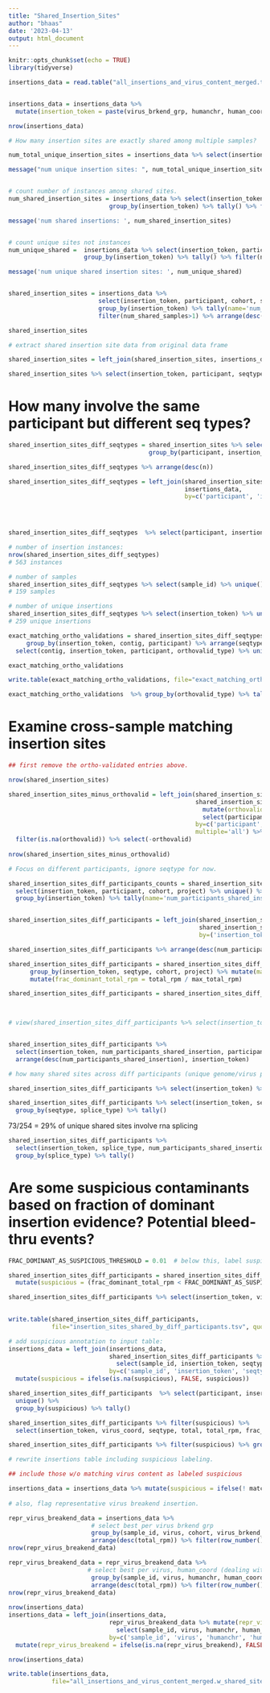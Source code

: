 ```yaml
---
title: "Shared_Insertion_Sites"
author: "bhaas"
date: '2023-04-13'
output: html_document
---
```



```r
knitr::opts_chunk$set(echo = TRUE)
library(tidyverse)
```

```r

insertions_data = read.table("all_insertions_and_virus_content_merged.tsv", sep="\t", stringsAsFactors = F, header=T)


insertions_data = insertions_data %>% 
  mutate(insertion_token = paste(virus_brkend_grp, humanchr, human_coord, splice_type, sep="^")) 

nrow(insertions_data)

```

```r

# How many insertion sites are exactly shared among multiple samples?

num_total_unique_insertion_sites = insertions_data %>% select(insertion_token) %>%  unique() %>% nrow()

message("num unique insertion sites: ", num_total_unique_insertion_sites)


# count number of instances among shared sites.
num_shared_insertion_sites = insertions_data %>% select(insertion_token, participant, seqtype, cohort) %>% unique() %>% 
                            group_by(insertion_token) %>% tally() %>% filter(n>1) %>% summarize(sum(n))

message('num shared insertions: ', num_shared_insertion_sites)


# count unique sites not instances
num_unique_shared =  insertions_data %>% select(insertion_token, participant, seqtype, cohort) %>% unique() %>% 
                     group_by(insertion_token) %>% tally() %>% filter(n>1) %>% select(insertion_token) %>% nrow()

message('num unique shared insertion sites: ', num_unique_shared)


shared_insertion_sites = insertions_data %>% 
                         select(insertion_token, participant, cohort, seqtype) %>% unique() %>% 
                         group_by(insertion_token) %>% tally(name='num_shared_samples') %>% 
                         filter(num_shared_samples>1) %>% arrange(desc(num_shared_samples))

shared_insertion_sites

```







```r

# extract shared insertion site data from original data frame

shared_insertion_sites = left_join(shared_insertion_sites, insertions_data, by='insertion_token', multiple='all')

shared_insertion_sites %>% select(insertion_token, participant, seqtype, cohort) %>% unique() %>% nrow()

```


# How many involve the same participant but different seq types?

```r



shared_insertion_sites_diff_seqtypes = shared_insertion_sites %>% select(participant, insertion_token, seqtype, cohort) %>% unique() %>% 
                                       group_by(participant, insertion_token) %>% tally() %>% filter(n>1) %>% ungroup()

shared_insertion_sites_diff_seqtypes %>% arrange(desc(n))


```


```r


shared_insertion_sites_diff_seqtypes = left_join(shared_insertion_sites_diff_seqtypes,
                                                 insertions_data,
                                                 by=c('participant', 'insertion_token') )


                                                 

```

```r

shared_insertion_sites_diff_seqtypes  %>% select(participant, insertion_token, virus_coord, seqtype) %>% arrange(participant, insertion_token)

```


```r
# number of insertion instances:
nrow(shared_insertion_sites_diff_seqtypes)
# 563 instances

# number of samples
shared_insertion_sites_diff_seqtypes %>% select(sample_id) %>% unique() %>% nrow()
# 159 samples

# number of unique insertions
shared_insertion_sites_diff_seqtypes %>% select(insertion_token) %>% unique() %>% nrow()
# 259 unique insertions

exact_matching_ortho_validations = shared_insertion_sites_diff_seqtypes %>% select(insertion_token, contig, participant, seqtype) %>% unique() %>% 
     group_by(insertion_token, contig, participant) %>% arrange(seqtype) %>% mutate(orthovalid_type = paste(seqtype, collapse=",")) %>% 
  select(contig, insertion_token, participant, orthovalid_type) %>% unique()

exact_matching_ortho_validations 

write.table(exact_matching_ortho_validations, file="exact_matching_ortho_validations.tsv", quote=F, sep="\t", row.names=F)


```

```r

exact_matching_ortho_validations  %>% group_by(orthovalid_type) %>% tally()
```


# Examine cross-sample matching insertion sites

```r
## first remove the ortho-validated entries above.

nrow(shared_insertion_sites)

shared_insertion_sites_minus_orthovalid = left_join(shared_insertion_sites,
                                                    shared_insertion_sites_diff_seqtypes %>% 
                                                      mutate(orthovalid=TRUE) %>% 
                                                      select(participant, insertion_token, virus_coord, orthovalid),
                                                    by=c('participant', 'insertion_token', 'virus_coord'),
                                                    multiple='all') %>%
  filter(is.na(orthovalid)) %>% select(-orthovalid)
                            
nrow(shared_insertion_sites_minus_orthovalid)

```



```r
# Focus on different participants, ignore seqtype for now.

shared_insertion_sites_diff_participants_counts = shared_insertion_sites_minus_orthovalid %>% 
  select(insertion_token, participant, cohort, project) %>% unique() %>% 
  group_by(insertion_token) %>% tally(name='num_participants_shared_insertion') %>% filter(num_participants_shared_insertion > 1) %>% ungroup()


shared_insertion_sites_diff_participants = left_join(shared_insertion_sites_diff_participants_counts,
                                                     shared_insertion_sites_minus_orthovalid,
                                                     by=('insertion_token'))

shared_insertion_sites_diff_participants %>% arrange(desc(num_participants_shared_insertion))


```




```r


shared_insertion_sites_diff_participants = shared_insertion_sites_diff_participants %>% 
      group_by(insertion_token, seqtype, cohort, project) %>% mutate(max_total_rpm = max(total_rpm)) %>% ungroup() %>%
      mutate(frac_dominant_total_rpm = total_rpm / max_total_rpm)

shared_insertion_sites_diff_participants = shared_insertion_sites_diff_participants %>% arrange(desc(num_participants_shared_insertion), insertion_token, desc(total_rpm))

         


```

```r

# view(shared_insertion_sites_diff_participants %>% select(insertion_token, virus_coord, num_participants_shared_insertion, sample_name, seqtype, total_rpm, contig))


shared_insertion_sites_diff_participants %>% 
  select(insertion_token, num_participants_shared_insertion, participant, sample_name, seqtype, total_rpm) %>% unique() %>%
  arrange(desc(num_participants_shared_insertion), insertion_token)
```




```r
# how many shared sites across diff participants (unique genome/virus positions?)

shared_insertion_sites_diff_participants %>% select(insertion_token) %>% unique() %>% nrow()

```



```r

shared_insertion_sites_diff_participants %>% select(insertion_token, seqtype, splice_type, num_participants_shared_insertion) %>% unique() %>%
  group_by(seqtype, splice_type) %>% tally()

```

73/254 = 29% of unique shared sites involve rna splicing

```r

shared_insertion_sites_diff_participants %>% 
  select(insertion_token, splice_type, num_participants_shared_insertion) %>%  unique() %>%
  group_by(splice_type) %>% tally()

```





# Are some suspicious contaminants based on fraction of dominant insertion evidence? Potential bleed-thru events?

```r

FRAC_DOMINANT_AS_SUSPICIOUS_THRESHOLD = 0.01  # below this, label suspicious

shared_insertion_sites_diff_participants = shared_insertion_sites_diff_participants %>% 
  mutate(suspicious = (frac_dominant_total_rpm < FRAC_DOMINANT_AS_SUSPICIOUS_THRESHOLD))

shared_insertion_sites_diff_participants %>% select(insertion_token, virus_coord, seqtype, total, total_rpm, frac_dominant_total_rpm, suspicious, num_participants_shared_insertion, sample_name,  contig)                                
                                         


```

```r

         
write.table(shared_insertion_sites_diff_participants,
            file="insertion_sites_shared_by_diff_participants.tsv", quote=F, sep="\t", row.names=F)

# add suspicious annotation to input table:
insertions_data = left_join(insertions_data,
                            shared_insertion_sites_diff_participants %>% 
                              select(sample_id, insertion_token, seqtype, cohort, frac_dominant_total_rpm, suspicious),
                            by=c('sample_id', 'insertion_token', 'seqtype', 'cohort') ) %>%
  mutate(suspicious = ifelse(is.na(suspicious), FALSE, suspicious))


```





```r

shared_insertion_sites_diff_participants  %>% select(participant, insertion_token, seqtype, total_rpm, suspicious) %>% 
  unique() %>%
  group_by(suspicious) %>% tally()


```



```r
shared_insertion_sites_diff_participants %>% filter(suspicious) %>%
  select(insertion_token, virus_coord, seqtype, total, total_rpm, frac_dominant_total_rpm, num_participants_shared_insertion, sample_name,  contig) 

```

```r

shared_insertion_sites_diff_participants %>% filter(suspicious) %>% group_by(seqtype, cohort) %>% tally()

```


```r

# rewrite insertions table including suspicious labeling.

## include those w/o matching virus content as labeled suspicious

insertions_data = insertions_data %>% mutate(suspicious = ifelse(! matching_virus_content, TRUE, suspicious) )
                                             
# also, flag representative virus breakend insertion.

repr_virus_breakend_data = insertions_data %>% 
                       # select best per virus brkend grp
                       group_by(sample_id, virus, cohort, virus_brkend_grp, seqtype) %>%
                       arrange(desc(total_rpm)) %>% filter(row_number() == 1) %>% ungroup() 
nrow(repr_virus_breakend_data)

repr_virus_breakend_data = repr_virus_breakend_data %>%
                      # select best per virus, human_coord (dealing with EBV multistrain issue)
                       group_by(sample_id, virus, humanchr, human_coord, cohort, seqtype) %>%
                       arrange(desc(total_rpm)) %>% filter(row_number() == 1) %>% ungroup() 
nrow(repr_virus_breakend_data)
                      
nrow(insertions_data)
insertions_data = left_join(insertions_data,
                            repr_virus_breakend_data %>% mutate(repr_virus_breakend = TRUE) %>% 
                              select(sample_id, virus, humanchr, human_coord, cohort, virus_brkend_grp, seqtype, repr_virus_breakend),
                            by=c('sample_id', 'virus', 'humanchr', 'human_coord', 'cohort', 'virus_brkend_grp', 'seqtype') ) %>%
  mutate(repr_virus_breakend = ifelse(is.na(repr_virus_breakend), FALSE, repr_virus_breakend))

nrow(insertions_data)

write.table(insertions_data, 
            file="all_insertions_and_virus_content_merged.w_shared_site_info.tsv", quote=F, sep="\t", row.names=F)


```


